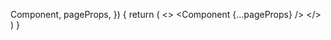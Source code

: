 

  Component,
  pageProps,
}) {
  return (
    <>
      <Head>
        <link
          rel='alternate'
          type='application/rss+xml'
          title='RSS'
          href='/feed.xml'
        />
        <link
          rel='preload'
          href='/fonts/Inter-roman.latin.var.woff2'
          as='font'
          type='font/woff2'
          crossOrigin='anonymous'
        />
      </Head>
      <Component {...pageProps} />
    </>
  )
}
